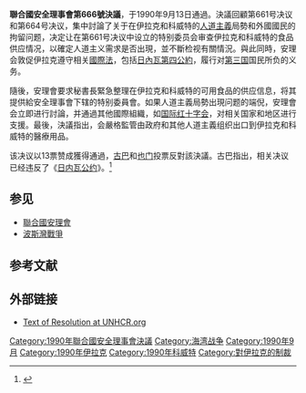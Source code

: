 {{Infobox UN resolution
|number = 666
|organ = SC
|date = 9月13日
|year = 1990年
|meeting = 2939
|code = S/RES/666
|document = http://daccess-dds-ny.un.org/doc/RESOLUTION/GEN/NR0/575/16/IMG/NR057516.pdf?OpenElement
|for = 13
|abstention = 0
|against = 2
|subject = [[伊拉克|伊拉克]]－[[科威特|科威特]]间局势
|result = 通过
|image = Armored vehicle from the UN World Food Program.JPG
|caption = [[世界糧食計劃署|世界糧食計劃署]]的车队
}}

'''聯合國安全理事會第666號決議'''，于1990年9月13日通過。決議回顧第661号决议和第664号决议，集中討論了关于在伊拉克和科威特的[[人道主義|人道主義]]局勢和外國國民的拘留问题，决定让在第661号决议中设立的特别委员会审查伊拉克和科威特的食品供应情况，以確定人道主义需求是否出現，並不斷检视有關情況。與此同時，安理会敦促伊拉克遵守相关[[國際法|國際法]]，包括[[日內瓦第四公約|日內瓦第四公約]]，履行对[[第三国|第三国]]国民所负的义务。

隨後，安理會要求秘書長緊急整理在伊拉克和科威特的可用食品的供应信息，将其提供給安全理事會下辖的特别委員會。如果人道主義局勢出現问题的端倪，安理會会立即进行討論，并通過其他國際組織，如[[国际红十字会|国际红十字会]]，对相关国家和地区进行支援。最後，決議指出，会嚴格監管由政府和其他人道主義组织出口到伊拉克和科威特的醫療用品。

该决议以13票赞成獲得通過，[[古巴|古巴]]和[[也门|也门]]投票反對該決議。古巴指出，相关决议已经违反了《[[日内瓦公约|日内瓦公约]]》。<ref>{{cite book|last=Graham-Brown|first=Sarah|coauthors=Middle East Research & Information Project|title=Sanctioning Saddam: the politics of intervention in Iraq|url=https://archive.org/details/sanctioningsadda0000grah|publisher=I.B.Tauris|year=1999|page=[https://archive.org/details/sanctioningsadda0000grah/page/n57 57]|isbn=978-1-86064-473-3}}</ref>

==参见==
* [[聯合國安理會|聯合國安理會]]
* [[波斯灣戰爭|波斯灣戰爭]]

==参考文献==
{{reflist}}

==外部链接==
*[http://www.unhcr.org/refworld/docid/3b00f15f33.html Text of Resolution at UNHCR.org] {{Wayback|url=http://www.unhcr.org/refworld/docid/3b00f15f33.html |date=20121012074425 }}
{{wikisource|联合国安理会第666号决议}}

{{UNSCR 1990}}

[[Category:1990年聯合國安全理事會決議|Category:1990年聯合國安全理事會決議]]
[[Category:海湾战争|Category:海湾战争]]
[[Category:1990年9月|Category:1990年9月]]
[[Category:1990年伊拉克|Category:1990年伊拉克]]
[[Category:1990年科威特|Category:1990年科威特]]
[[Category:對伊拉克的制裁|Category:對伊拉克的制裁]]